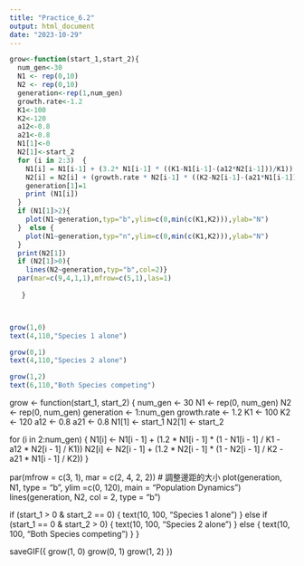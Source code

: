 ```yaml
---
title: "Practice_6.2"
output: html_document
date: "2023-10-29"
---
```



```r
grow<-function(start_1,start_2){
  num_gen<-30
  N1 <- rep(0,10)
  N2 <- rep(0,10)
  generation<-rep(1,num_gen)
  growth.rate<-1.2
  K1<-100
  K2<-120
  a12<-0.8
  a21<-0.8
  N1[1]<-0
  N2[1]<-start_2
  for (i in 2:3)  {
    N1[i] = N1[i-1] + (3.2* N1[i-1] * ((K1-N1[i-1]-(a12*N2[i-1]))/K1))
    N2[i] = N2[i] + (growth.rate * N2[i-1] * ((K2-N2[i-1]-(a21*N1[i-1]))*K2))
    generation[1]=1
    print (N1[i])
  }
  if (N1[1]>2){
    plot(N1~generation,typ="b",ylim=c(0,min(c(K1,K2))),ylab="N")
  }  else {
    plot(N1~generation,typ="n",ylim=c(0,min(c(K1,K2))),ylab="N")
  }
  print(N2[1])
  if (N2[1]>0){
    lines(N2~generation,typ="b",col=2)}
  par(mar=c(9,4,1,1),mfrow=c(5,1),las=1)
 
   }



grow(1,0)
text(4,110,"Species 1 alone")

grow(0,1)
text(4,110,"Species 2 alone")

grow(1,2)
text(6,110,"Both Species competing")

```

grow <- function(start_1, start_2) {
  num_gen <- 30
  N1 <- rep(0, num_gen)
  N2 <- rep(0, num_gen)
  generation <- 1:num_gen
  growth.rate <- 1.2
  K1 <- 100
  K2 <- 120
  a12 <- 0.8
  a21 <- 0.8
  N1[1] <- start_1
  N2[1] <- start_2
  
  for (i in 2:num_gen) {
    N1[i] <- N1[i - 1] + (1.2 * N1[i - 1] * (1 - N1[i - 1] / K1 - a12 * N2[i - 1] / K1))
    N2[i] <- N2[i - 1] + (1.2 * N2[i - 1] * (1 - N2[i - 1] / K2 - a21 * N1[i - 1] / K2))
  }
  
  par(mfrow = c(3, 1), mar = c(2, 4, 2, 2))  # 調整邊距的大小
  plot(generation, N1, type = "b", ylim =c(0, 120), main = "Population Dynamics")
  lines(generation, N2, col = 2, type = "b")
  
  if (start_1 > 0 & start_2 == 0) {
    text(10, 100, "Species 1 alone")
  } else if (start_1 == 0 & start_2 > 0) {
    text(10, 100, "Species 2 alone")
  } else {
    text(10, 100, "Both Species competing")
  }
}

saveGIF({
grow(1, 0)
grow(0, 1)
grow(1, 2)
})
